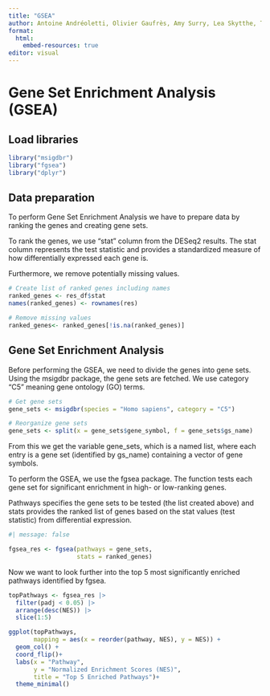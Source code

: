 ```yaml
---
title: "GSEA"
author: Antoine Andréoletti, Olivier Gaufrès, Amy Surry, Lea Skytthe, Trine Søgaard
format:
  html:
    embed-resources: true
editor: visual
---
```


# Gene Set Enrichment Analysis (GSEA)

## Load libraries

```r
library("msigdbr")
library("fgsea")
library("dplyr")
```

## Data preparation

To perform Gene Set Enrichment Analysis we have to prepare data by ranking the genes and creating gene sets.

To rank the genes, we use "stat" column from the DESeq2 results. The stat column represents the test statistic and provides a standardized measure of how differentially expressed each gene is.

Furthermore, we remove potentially missing values.

```r
# Create list of ranked genes including names
ranked_genes <- res_df$stat
names(ranked_genes) <- rownames(res)

# Remove missing values
ranked_genes<- ranked_genes[!is.na(ranked_genes)]

```

## Gene Set Enrichment Analysis

Before performing the GSEA, we need to divide the genes into gene sets. Using the msigdbr package, the gene sets are fetched. We use category "C5" meaning gene ontology (GO) terms.

```r
# Get gene sets
gene_sets <- msigdbr(species = "Homo sapiens", category = "C5")

# Reorganize gene sets 
gene_sets <- split(x = gene_sets$gene_symbol, f = gene_sets$gs_name)

```

From this we get the variable gene_sets, which is a named list, where each entry is a gene set (identified by gs_name) containing a vector of gene symbols.

To perform the GSEA, we use the fgsea package. The function tests each gene set for significant enrichment in high- or low-ranking genes.

Pathways specifies the gene sets to be tested (the list created above) and stats provides the ranked list of genes based on the stat values (test statistic) from differential expression.

```r
#| message: false

fgsea_res <- fgsea(pathways = gene_sets,
                   stats = ranked_genes)
```

Now we want to look further into the top 5 most significantly enriched pathways identified by fgsea.

```r
topPathways <- fgsea_res |> 
  filter(padj < 0.05) |> 
  arrange(desc(NES)) |> 
  slice(1:5)
```

```r
ggplot(topPathways,
       mapping = aes(x = reorder(pathway, NES), y = NES)) +
  geom_col() +
  coord_flip()+
  labs(x = "Pathway",
       y = "Normalized Enrichment Scores (NES)",
       title = "Top 5 Enriched Pathways")+
  theme_minimal()
```

